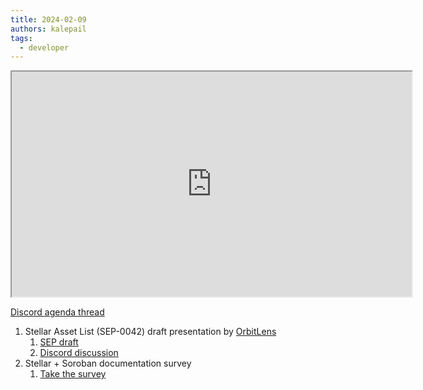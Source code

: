 ```yaml
---
title: 2024-02-09
authors: kalepail
tags:
  - developer
---
```


<iframe
  src="https://drive.google.com/file/d/1Hgp8K_XDeq4yaON3TWeHDtQTAyVR1crY/preview"
  width="640"
  height="360"
  allow="autoplay"
></iframe>

[Discord agenda thread](https://discord.com/channels/897514728459468821/1204462856037470248)

1. Stellar Asset List (SEP-0042) draft presentation by [OrbitLens](https://github.com/orbitlens)
   1. [SEP draft](https://github.com/orbitlens/stellar-protocol/blob/sep-0042-token-lists/ecosystem/sep-0042.md)
   2. [Discord discussion](https://discord.com/channels/897514728459468821/1162558946867953704)
2. Stellar + Soroban documentation survey
   1. [Take the survey](https://discord.com/channels/897514728459468821/1204462856037470248/1205196745877757962)
